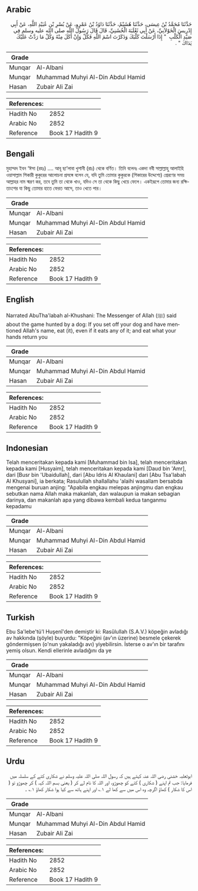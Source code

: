 ## Arabic


<div dir="rtl" lang="ar" style={{fontSize:'larger',backgroundColor:'#f8f9fa',padding:20}}>
حَدَّثَنَا مُحَمَّدُ بْنُ عِيسَى، حَدَّثَنَا هُشَيْمٌ، حَدَّثَنَا دَاوُدُ بْنُ عَمْرٍو، عَنْ بُسْرِ بْنِ عُبَيْدِ اللَّهِ، عَنْ أَبِي إِدْرِيسَ الْخَوْلاَنِيِّ، عَنْ أَبِي ثَعْلَبَةَ الْخُشَنِيِّ، قَالَ قَالَ رَسُولُ اللَّهِ صلى الله عليه وسلم فِي صَيْدِ الْكَلْبِ ‏ "‏ إِذَا أَرْسَلْتَ كَلْبَكَ وَذَكَرْتَ اسْمَ اللَّهِ فَكُلْ وَإِنْ أَكَلَ مِنْهُ وَكُلْ مَا رَدَّتْ عَلَيْكَ يَدَاكَ ‏"‏ ‏.‏
</div>
<div style={{backgroundColor:'#f8f9fa',padding:20, marginBottom: 10}}><table> <thead> <tr> <th>Grade</th> <th></th> </tr> </thead> <tbody> <tr><td>Munqar</td><td>Al-Albani</td></tr><tr><td>Munqar</td><td>Muhammad Muhyi Al-Din Abdul Hamid</td></tr><tr><td>Hasan</td><td>Zubair Ali Zai</td></tr></tbody></table><table> <thead> <tr> <th>References:</th> <th></th> </tr> </thead> <tbody><tr><td>Hadith No</td><td>2852</td></tr><tr><td>Arabic No</td><td>2852</td></tr><tr><td>Reference</td><td>Book 17 Hadith 9</td></tr></tbody></table></div>

## Bengali


<div dir="ltr" lang="bn" style={{fontSize:'larger',backgroundColor:'#f8f9fa',padding:20}}>
মুহাম্মদ ইবন ‘ঈসা (রহঃ) .... আবূ ছা‘লাবা খুশানী (রাঃ) থেকে বর্ণিত। তিনি বলেনঃ একদা নবী সাল্লাল্লাহু আলাইহি ওয়াসাল্লাম শিকারী কুকুরের আলোচনা প্রসঙ্গে বলেন যে, যদি তুমি তোমার কুকুরকে (শিকারের উদ্দেশ্যে) প্রেরণের সময় আল্লাহর নাম স্মরণ কর, তবে তুমি তা থেকে খাও, যদিও সে তা থেকে কিছু খেয়ে ফেলে। একইরূপে তোমার জন্য রক্ষিতাংশের যা কিছু তোমার হাতে ফেরত আসে, তাও খেতে পার।
</div>
<div style={{backgroundColor:'#f8f9fa',padding:20, marginBottom: 10}}><table> <thead> <tr> <th>Grade</th> <th></th> </tr> </thead> <tbody> <tr><td>Munqar</td><td>Al-Albani</td></tr><tr><td>Munqar</td><td>Muhammad Muhyi Al-Din Abdul Hamid</td></tr><tr><td>Hasan</td><td>Zubair Ali Zai</td></tr></tbody></table><table> <thead> <tr> <th>References:</th> <th></th> </tr> </thead> <tbody><tr><td>Hadith No</td><td>2852</td></tr><tr><td>Arabic No</td><td>2852</td></tr><tr><td>Reference</td><td>Book 17 Hadith 9</td></tr></tbody></table></div>

## English


<div dir="ltr" lang="en" style={{fontSize:'larger',backgroundColor:'#f8f9fa',padding:20}}>
Narrated AbuTha'labah al-Khushani: The Messenger of Allah (ﷺ) said about the game hunted by a dog: If you set off your dog and have mentioned Allah's name, eat (it), even if it eats any of it; and eat what your hands return you
</div>
<div style={{backgroundColor:'#f8f9fa',padding:20, marginBottom: 10}}><table> <thead> <tr> <th>Grade</th> <th></th> </tr> </thead> <tbody> <tr><td>Munqar</td><td>Al-Albani</td></tr><tr><td>Munqar</td><td>Muhammad Muhyi Al-Din Abdul Hamid</td></tr><tr><td>Hasan</td><td>Zubair Ali Zai</td></tr></tbody></table><table> <thead> <tr> <th>References:</th> <th></th> </tr> </thead> <tbody><tr><td>Hadith No</td><td>2852</td></tr><tr><td>Arabic No</td><td>2852</td></tr><tr><td>Reference</td><td>Book 17 Hadith 9</td></tr></tbody></table></div>

## Indonesian


<div dir="ltr" lang="id" style={{fontSize:'larger',backgroundColor:'#f8f9fa',padding:20}}>
Telah menceritakan kepada kami [Muhammad bin Isa], telah menceritakan kepada kami [Husyaim], telah menceritakan kepada kami [Daud bin 'Amr], dari [Busr bin 'Ubaidullah], dari [Abu Idris Al Khaulani] dari [Abu Tsa'labah Al Khusyani], ia berkata; Rasulullah shallallahu 'alaihi wasallam bersabda mengenai buruan anjing: "Apabila engkau melepas anjingmu dan engkau sebutkan nama Allah maka makanlah, dan walaupun ia makan sebagian darinya, dan makanlah apa yang dibawa kembali kedua tanganmu kepadamu
</div>
<div style={{backgroundColor:'#f8f9fa',padding:20, marginBottom: 10}}><table> <thead> <tr> <th>Grade</th> <th></th> </tr> </thead> <tbody> <tr><td>Munqar</td><td>Al-Albani</td></tr><tr><td>Munqar</td><td>Muhammad Muhyi Al-Din Abdul Hamid</td></tr><tr><td>Hasan</td><td>Zubair Ali Zai</td></tr></tbody></table><table> <thead> <tr> <th>References:</th> <th></th> </tr> </thead> <tbody><tr><td>Hadith No</td><td>2852</td></tr><tr><td>Arabic No</td><td>2852</td></tr><tr><td>Reference</td><td>Book 17 Hadith 9</td></tr></tbody></table></div>

## Turkish


<div dir="ltr" lang="tr" style={{fontSize:'larger',backgroundColor:'#f8f9fa',padding:20}}>
Ebu Sa'lebe'tü'l Huşenî'den demiştir ki: Rasûlullah (S.A.V.) köpeğin avladığı av hakkında (şöyle) buyurdu: "Köpeğini (av'ın üzerine) besmele çekerek göndermişsen (o'nun yakaladığı avı) yiyebilirsin. İsterse o av'ın bir tarafını yemiş olsun. Kendi ellerinle avladığını da ye
</div>
<div style={{backgroundColor:'#f8f9fa',padding:20, marginBottom: 10}}><table> <thead> <tr> <th>Grade</th> <th></th> </tr> </thead> <tbody> <tr><td>Munqar</td><td>Al-Albani</td></tr><tr><td>Munqar</td><td>Muhammad Muhyi Al-Din Abdul Hamid</td></tr><tr><td>Hasan</td><td>Zubair Ali Zai</td></tr></tbody></table><table> <thead> <tr> <th>References:</th> <th></th> </tr> </thead> <tbody><tr><td>Hadith No</td><td>2852</td></tr><tr><td>Arabic No</td><td>2852</td></tr><tr><td>Reference</td><td>Book 17 Hadith 9</td></tr></tbody></table></div>

## Urdu


<div dir="rtl" lang="ur" style={{fontSize:'larger',backgroundColor:'#f8f9fa',padding:20}}>
ابوثعلبہ خشنی رضی اللہ عنہ کہتے ہیں کہ رسول اللہ صلی اللہ علیہ وسلم نے شکاری کتے کے سلسلہ میں فرمایا: جب تم اپنے ( شکاری ) کتے کو چھوڑو، اور اللہ کا نام لے کر ( یعنی بسم اللہ کہہ ) کر چھوڑو تو ( اس کا شکار ) کھاؤ اگرچہ وہ اس میں سے کھا لے ۱؎ اور اپنے ہاتھ سے کیا ہوا شکار کھاؤ ۱؎ ۔
</div>
<div style={{backgroundColor:'#f8f9fa',padding:20, marginBottom: 10}}><table> <thead> <tr> <th>Grade</th> <th></th> </tr> </thead> <tbody> <tr><td>Munqar</td><td>Al-Albani</td></tr><tr><td>Munqar</td><td>Muhammad Muhyi Al-Din Abdul Hamid</td></tr><tr><td>Hasan</td><td>Zubair Ali Zai</td></tr></tbody></table><table> <thead> <tr> <th>References:</th> <th></th> </tr> </thead> <tbody><tr><td>Hadith No</td><td>2852</td></tr><tr><td>Arabic No</td><td>2852</td></tr><tr><td>Reference</td><td>Book 17 Hadith 9</td></tr></tbody></table></div>